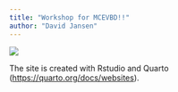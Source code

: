```yaml
---
title: "Workshop for MCEVBD!!"
author: "David Jansen"
---
```


![](images/sunset.jpg)

The site is created with Rstudio and Quarto (<https://quarto.org/docs/websites>).
